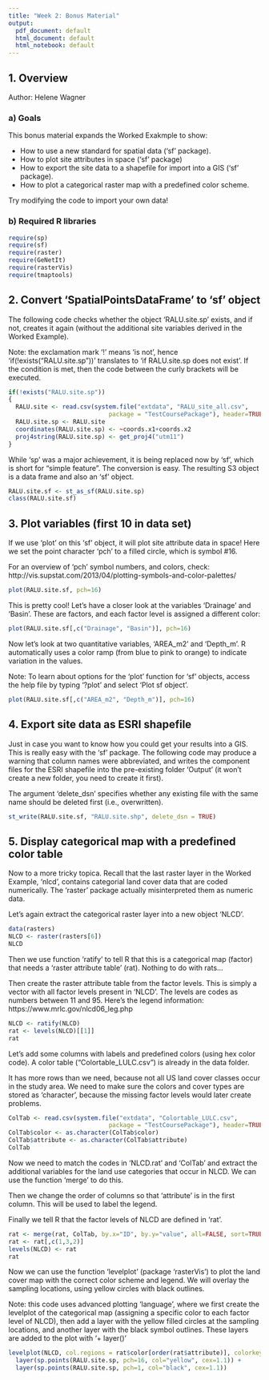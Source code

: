 ```yaml
---
title: "Week 2: Bonus Material"
output:
  pdf_document: default
  html_document: default
  html_notebook: default
---
```

## 1. Overview

Author: Helene Wagner

### a) Goals 

This bonus material expands the Worked Exakmple to show:

- How to use a new standard for spatial data ('sf' package).
- How to plot site attributes in space ('sf' package)
- How to export the site data to a shapefile for import into a GIS ('sf' package).
- How to plot a categorical raster map with a predefined color scheme.

Try modifying the code to import your own data!

### b) Required R libraries

```r
require(sp)
require(sf)
require(raster)
require(GeNetIt)
require(rasterVis)
require(tmaptools) 
```

## 2. Convert 'SpatialPointsDataFrame' to 'sf' object 

The following code checks whether the object 'RALU.site.sp' exists, and if not, creates it again (without the additional site variables derived in the Worked Example). 

Note: the exclamation mark '!' means 'is not', hence 'if(!exists("RALU.site.sp"))' translates to 'if RALU.site.sp does not exist'. If the condition is met, then the code between the curly brackets will be executed.

```r
if(!exists("RALU.site.sp"))
{
  RALU.site <- read.csv(system.file("extdata", "RALU_site_all.csv", 
                            package = "TestCoursePackage"), header=TRUE)
  RALU.site.sp <- RALU.site
  coordinates(RALU.site.sp) <- ~coords.x1+coords.x2
  proj4string(RALU.site.sp) <- get_proj4("utm11")
}
```

While 'sp' was a major achievement, it is being replaced now by 'sf', which is short for "simple feature". The conversion is easy. The resulting S3 object is a data frame and also an 'sf' object.

```r
RALU.site.sf <- st_as_sf(RALU.site.sp)
class(RALU.site.sf)
```

## 3. Plot variables (first 10 in data set)

If we use 'plot' on this 'sf' object, it will plot site attribute data in space! Here we set the point character 'pch' to a filled circle, which is symbol #16. 

For an overview of 'pch' symbol numbers, and colors, check: http://vis.supstat.com/2013/04/plotting-symbols-and-color-palettes/

```r
plot(RALU.site.sf, pch=16)
```

This is pretty cool! Let's have a closer look at the variables 'Drainage' and 'Basin'. These are factors, and each factor level is assigned a different color:

```r
plot(RALU.site.sf[,c("Drainage", "Basin")], pch=16)
```

Now let's look at two quantitative variables, 'AREA_m2' and 'Depth_m'. R automatically uses a color ramp (from blue to pink to orange) to indicate variation in the values.

Note: To learn about options for the 'plot' function for 'sf' objects, access the help file by typing '?plot' and select 'Plot sf object'.
 
```r
plot(RALU.site.sf[,c("AREA_m2", "Depth_m")], pch=16)
```

## 4. Export site data as ESRI shapefile

Just in case you want to know how you could get your results into a GIS. This is really easy with the 'sf' package. The following code may produce a warning that column names were abbreviated, and writes the component files for the ESRI shapefile into the pre-existing folder 'Output' (it won't create a new folder, you need to create it first). 

The argument 'delete_dsn' specifies whether any existing file with the same name should be deleted first (i.e., overwritten). 

```r
st_write(RALU.site.sf, "RALU.site.shp", delete_dsn = TRUE)
```

## 5. Display categorical map with a predefined color table

Now to a more tricky topica. Recall that the last raster layer in the Worked Example, 'nlcd', contains categorial land cover data that are coded numerically. The 'raster' package actually misinterpreted them as numeric data. 

Let's again extract the categorical raster layer into a new object 'NLCD'. 

```r
data(rasters)
NLCD <- raster(rasters[6])
NLCD
```
Then we use function 'ratify' to tell R that this is a categorical map (factor) that needs a 'raster attribute table' (rat). Nothing to do with rats...

Then create the raster attribute table from the factor levels. This is simply a vector with all factor levels present in 'NLCD'. The levels are codes as numbers between 11 and 95. Here's the legend information: https://www.mrlc.gov/nlcd06_leg.php

```r
NLCD <- ratify(NLCD)
rat <- levels(NLCD)[[1]]
rat
```

Let's add some columns with labels and predefined colors (using hex color code). A color table ("Colortable_LULC.csv") is already in the data folder. 

It has more rows than we need, because not all US land cover classes occur in the study area. We need to make sure the colors and cover types are stored as 'character', because the missing factor levels would later create problems.

```r
ColTab <- read.csv(system.file("extdata", "Colortable_LULC.csv", 
                            package = "TestCoursePackage"), header=TRUE)
ColTab$color <- as.character(ColTab$color)
ColTab$attribute <- as.character(ColTab$attribute)
ColTab
```

Now we need to match the codes in 'NLCD.rat' and 'ColTab' and extract the additional variables for the land use categories that occur in NLCD. We can use the function 'merge' to do this. 

Then we change the order of columns so that 'attribute' is in the first column. This will be used to label the legend.

Finally we tell R that the factor levels of NLCD are defined in 'rat'.

```r
rat <- merge(rat, ColTab, by.x="ID", by.y="value", all=FALSE, sort=TRUE)
rat <- rat[,c(1,3,2)]
levels(NLCD) <- rat
rat
```

Now we can use the function 'levelplot' (package 'rasterVis') to plot the land cover map with the correct color scheme and legend. We will overlay the sampling locations, using yellow circles with black outlines. 

Note: this code uses advanced plotting 'language', where we first create the levelplot of the categorical map (assigning a specific color to each factor level of NLCD), then add a layer with the yellow filled circles at the sampling locations, and another layer with the black symbol outlines. These layers are added to the plot with '+ layer()'

```r
levelplot(NLCD, col.regions = rat$color[order(rat$attribute)], colorkey=list(height=1)) +
  layer(sp.points(RALU.site.sp, pch=16, col="yellow", cex=1.1)) +
  layer(sp.points(RALU.site.sp, pch=1, col="black", cex=1.1))
```
